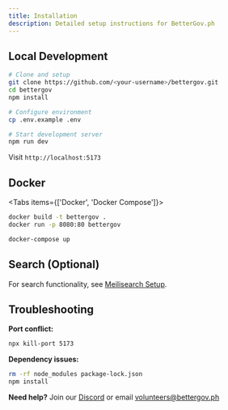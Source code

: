 ```yaml
---
title: Installation
description: Detailed setup instructions for BetterGov.ph
---
```



## Local Development

```bash
# Clone and setup
git clone https://github.com/<your-username>/bettergov.git
cd bettergov
npm install

# Configure environment
cp .env.example .env

# Start development server
npm run dev
```

Visit `http://localhost:5173`

## Docker

<Tabs items={['Docker', 'Docker Compose']}>

<Tab value="Docker">

```bash
docker build -t bettergov .
docker run -p 8080:80 bettergov
```

</Tab>

<Tab value="Docker Compose">

```bash
docker-compose up
```

</Tab>

</Tabs>

## Search (Optional)

For search functionality, see [Meilisearch Setup](/docs/meilisearch).

## Troubleshooting

**Port conflict:**
```bash
npx kill-port 5173
```

**Dependency issues:**
```bash
rm -rf node_modules package-lock.json
npm install
```

**Need help?** Join our [Discord](https://discord.gg/mHtThpN8bT) or email [volunteers@bettergov.ph](mailto:volunteers@bettergov.ph)